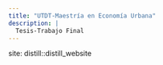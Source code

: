 ```yaml
---
title: "UTDT-Maestría en Economía Urbana"
description: |
  Tesis-Trabajo Final
---
```


site: distill::distill_website